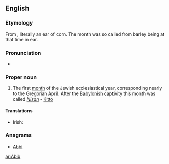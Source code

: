 ==English==

===Etymology===
From {{etyl|he}} {{term|אביב|אביב|sc=Hebr|tr=abhībh|lang=he}}, literally an ear of corn. The month was so called from barley being at that time in ear.

===Pronunciation===
* {{a|US}} {{IPA|/ɑ.ˈviv/|lang=en}}

===Proper noun===
{{en-proper noun}}

# The first [[month]] of the Jewish ecclesiastical year, corresponding nearly to the Gregorian [[April]]. After the [[Babylonish]] [[captivity]] this month was called ''[[Nisan]]'' - [[Kitto]]

====Translations====
{{trans-top|month}}
* Irish: {{t-|ga|Áibíb|f}}
{{trans-mid}}
{{trans-bottom}}

===Anagrams===
* [[Abbi#English|Abbi]]

[[ar:Abib]]